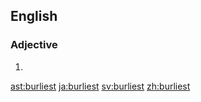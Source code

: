 ==English==

===Adjective===
{{head|en|adjective superlative form}}

# {{en-superlative of|burly}}

[[ast:burliest]]
[[ja:burliest]]
[[sv:burliest]]
[[zh:burliest]]